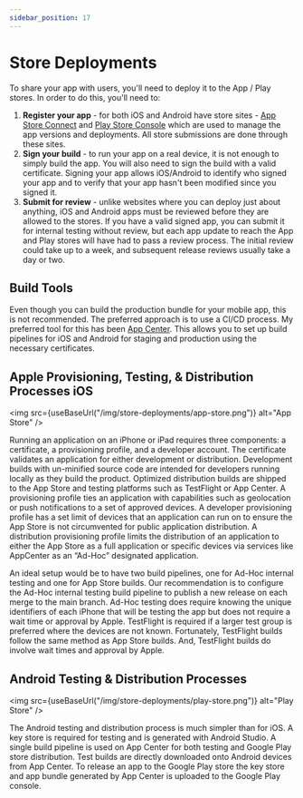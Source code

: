 ```yaml
---
sidebar_position: 17
---
```



# Store Deployments

To share your app with users, you'll need to deploy it to the App / Play stores. In order to do this, you'll need to:

1. **Register your app** - for both iOS and Android have store sites - [App Store Connect](https://appstoreconnect.apple.com/) and [Play Store Console](https://play.google.com/console/about/) which are used to manage the app versions and deployments. All store submissions are done through these sites.
2. **Sign your build** - to run your app on a real device, it is not enough to simply build the app. You will also need to sign the build with a valid certificate. Signing your app allows iOS/Android to identify who signed your app and to verify that your app hasn't been modified since you signed it.
3. **Submit for review** - unlike websites where you can deploy just about anything, iOS and Android apps must be reviewed before they are allowed to the stores. If you have a valid signed app, you can submit it for internal testing without review, but each app update to reach the App and Play stores will have had to pass a review process. The initial review could take up to a week, and subsequent release reviews usually take a day or two.

## Build Tools

Even though you can build the production bundle for your mobile app, this is not recommended. The preferred approach is to use a CI/CD process. My preferred tool for this has been [App Center](https://appcenter.ms/). This allows you to set up build pipelines for iOS and Android for staging and production using the necessary certificates.

## Apple Provisioning, Testing, & Distribution Processes iOS

<img
  src={useBaseUrl("/img/store-deployments/app-store.png")}
  alt="App Store"
/>

Running an application on an iPhone or iPad requires three components: a certificate, a provisioning profile, and a developer account. The certificate validates an application for either development or distribution. Development builds with un-minified source code are intended for developers running locally as they build the product. Optimized distribution builds are shipped to the App Store and testing platforms such as TestFlight or App Center. A provisioning profile ties an application with capabilities such as geolocation or push notifications to a set of approved devices. A developer provisioning profile has a set limit of devices that an application can run on to ensure the App Store is not circumvented for public application distribution. A distribution provisioning profile limits the distribution of an application to either the App Store as a full application or specific devices via services like AppCenter as an “Ad-Hoc” designated application.

An ideal setup would be to have two build pipelines, one for Ad-Hoc internal testing and one for App Store builds. Our recommendation is to configure the Ad-Hoc internal testing build pipeline to publish a new release on each merge to the main branch. Ad-Hoc testing does require knowing the unique identifiers of each iPhone that will be testing the app but does not require a wait time or approval by Apple. TestFlight is required if a larger test group is preferred where the devices are not known. Fortunately, TestFlight builds follow the same method as App Store builds. And, TestFlight builds do involve wait times and approval by Apple.

## Android Testing & Distribution Processes

<img
  src={useBaseUrl("/img/store-deployments/play-store.png")}
  alt="Play Store"
/>

The Android testing and distribution process is much simpler than for iOS. A key store is required for testing and is generated with Android Studio. A single build pipeline is used on App Center for both testing and Google Play store distribution. Test builds are directly downloaded onto Android devices from App Center. To release an app to the Google Play store the key store and app bundle generated by App Center is uploaded to the Google Play console.
